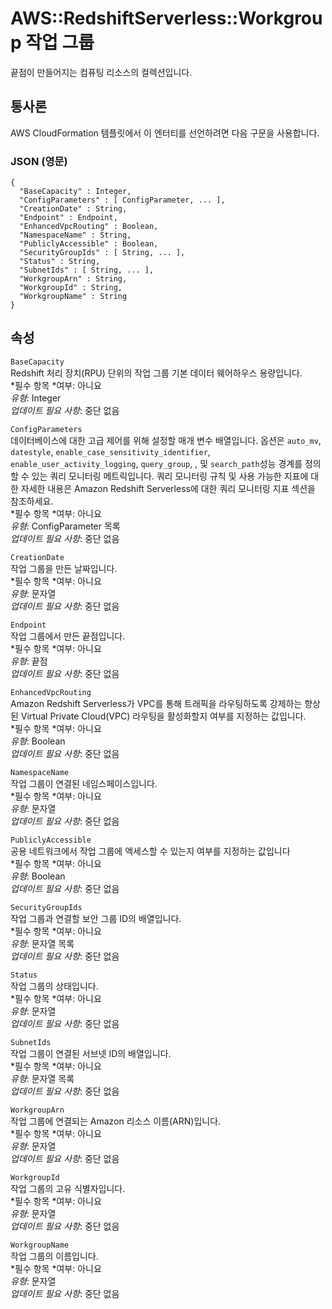 # AWS::RedshiftServerless::Workgroup 작업 그룹

끝점이 만들어지는 컴퓨팅 리소스의 컬렉션입니다.

## 통사론

AWS CloudFormation 템플릿에서 이 엔터티를 선언하려면 다음 구문을 사용합니다.

### JSON (영문)

```
{
  "BaseCapacity" : Integer,
  "ConfigParameters" : [ ConfigParameter, ... ],
  "CreationDate" : String,
  "Endpoint" : Endpoint,
  "EnhancedVpcRouting" : Boolean,
  "NamespaceName" : String,
  "PubliclyAccessible" : Boolean,
  "SecurityGroupIds" : [ String, ... ],
  "Status" : String,
  "SubnetIds" : [ String, ... ],
  "WorkgroupArn" : String,
  "WorkgroupId" : String,
  "WorkgroupName" : String
}
```

## 속성

`BaseCapacity`  
Redshift 처리 장치(RPU) 단위의 작업 그룹 기본 데이터 웨어하우스 용량입니다.  
*필수 항목 *여부: 아니요  
_유형_: Integer  
_업데이트 필요 사항_: 중단 없음

`ConfigParameters`  
데이터베이스에 대한 고급 제어를 위해 설정할 매개 변수 배열입니다. 옵션은 `auto_mv`, `datestyle`, `enable_case_sensitivity_identifier`, `enable_user_activity_logging`, `query_group`, , 및 `search_path`성능 경계를 정의할 수 있는 쿼리 모니터링 메트릭입니다. 쿼리 모니터링 규칙 및 사용 가능한 지표에 대한 자세한 내용은 Amazon Redshift Serverless에 대한 쿼리 모니터링 지표 섹션을 참조하세요.  
*필수 항목 *여부: 아니요  
_유형_: ConfigParameter 목록  
_업데이트 필요 사항_: 중단 없음

`CreationDate`  
작업 그룹을 만든 날짜입니다.  
*필수 항목 *여부: 아니요  
_유형_: 문자열  
_업데이트 필요 사항_: 중단 없음

`Endpoint`  
작업 그룹에서 만든 끝점입니다.  
*필수 항목 *여부: 아니요  
_유형_: 끝점  
_업데이트 필요 사항_: 중단 없음

`EnhancedVpcRouting`  
Amazon Redshift Serverless가 VPC를 통해 트래픽을 라우팅하도록 강제하는 향상된 Virtual Private Cloud(VPC) 라우팅을 활성화할지 여부를 지정하는 값입니다.  
*필수 항목 *여부: 아니요  
_유형_: Boolean  
_업데이트 필요 사항_: 중단 없음

`NamespaceName`  
작업 그룹이 연결된 네임스페이스입니다.  
*필수 항목 *여부: 아니요  
_유형_: 문자열  
_업데이트 필요 사항_: 중단 없음

`PubliclyAccessible`  
공용 네트워크에서 작업 그룹에 액세스할 수 있는지 여부를 지정하는 값입니다  
*필수 항목 *여부: 아니요  
_유형_: Boolean  
_업데이트 필요 사항_: 중단 없음

`SecurityGroupIds`  
작업 그룹과 연결할 보안 그룹 ID의 배열입니다.  
*필수 항목 *여부: 아니요  
_유형_: 문자열 목록  
_업데이트 필요 사항_: 중단 없음

`Status`  
작업 그룹의 상태입니다.  
*필수 항목 *여부: 아니요  
_유형_: 문자열  
_업데이트 필요 사항_: 중단 없음

`SubnetIds`  
작업 그룹이 연결된 서브넷 ID의 배열입니다.  
*필수 항목 *여부: 아니요  
_유형_: 문자열 목록  
_업데이트 필요 사항_: 중단 없음

`WorkgroupArn`  
작업 그룹에 연결되는 Amazon 리소스 이름(ARN)입니다.  
*필수 항목 *여부: 아니요  
_유형_: 문자열  
_업데이트 필요 사항_: 중단 없음

`WorkgroupId`  
작업 그룹의 고유 식별자입니다.  
*필수 항목 *여부: 아니요  
_유형_: 문자열  
_업데이트 필요 사항_: 중단 없음

`WorkgroupName`  
작업 그룹의 이름입니다.  
*필수 항목 *여부: 아니요  
_유형_: 문자열  
_업데이트 필요 사항_: 중단 없음
